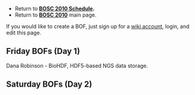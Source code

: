 * Return to '''[[BOSC_2010_Schedule | BOSC 2010 Schedule]].'''
* Return to '''[[BOSC_2010 | BOSC 2010]]''' main page.

If you would like to create a BOF, just sign up for a [[Special:Userlogin| wiki account]], login, and edit this page. 

== Friday BOFs (Day 1) ==

Dana Robinson - BioHDF, HDF5-based NGS data storage.

== Saturday BOFs (Day 2) ==
